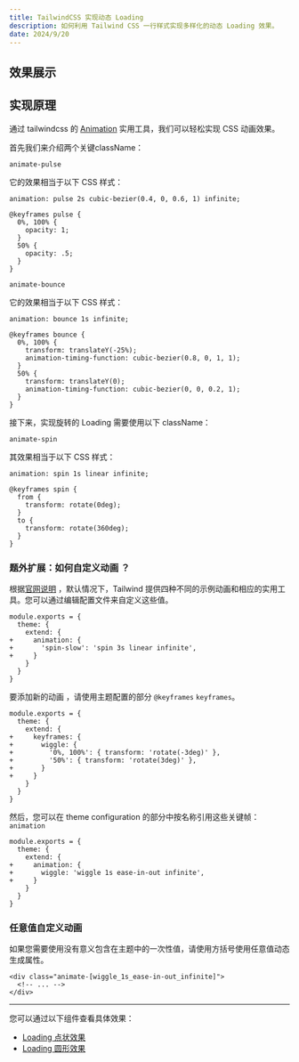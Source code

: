 ```yaml
---
title: TailwindCSS 实现动态 Loading
description: 如何利用 Tailwind CSS 一行样式实现多样化的动态 Loading 效果。
date: 2024/9/20
---
```


## 效果展示

<ArticleDemoPreview
  articleId="1"
  demoId="demo1"
  previewTitle="点状loading"
  innerWrapper="flex h-40 items-center justify-center gap-10"
  wrapper="h-40"
/>

<ArticleDemoPreview
  articleId="1"
  demoId="demo2"
  previewTitle="圆形loading"
  innerWrapper="flex h-40 items-center justify-center gap-10"
  wrapper="h-40"
/>

## 实现原理

通过 tailwindcss 的 [Animation](https://tailwindcss.com/docs/animation) 实用工具，我们可以轻松实现 CSS 动画效果。

首先我们来介绍两个关键className：

`animate-pulse`

它的效果相当于以下 CSS 样式：

```
animation: pulse 2s cubic-bezier(0.4, 0, 0.6, 1) infinite;

@keyframes pulse {
  0%, 100% {
    opacity: 1;
  }
  50% {
    opacity: .5;
  }
}
```

<ArticleDemoPreview
  articleId="1"
  demoId="demo3"
  previewTitle="`animate-pulse`通过透明度变化实现元素的闪烁效果，常用于骨架屏展示"
  innerWrapper="flex h-40 items-center justify-center gap-10"
  wrapper="h-40"
/>

`animate-bounce`

它的效果相当于以下 CSS 样式：

```
animation: bounce 1s infinite;

@keyframes bounce {
  0%, 100% {
    transform: translateY(-25%);
    animation-timing-function: cubic-bezier(0.8, 0, 1, 1);
  }
  50% {
    transform: translateY(0);
    animation-timing-function: cubic-bezier(0, 0, 0.2, 1);
  }
}
```

<ArticleDemoPreview
  articleId="1"
  demoId="demo4"
  previewTitle="`animate-bounce`通过修改 translateY 实现元素的上下跳动效果，常用于箭头指示"
  innerWrapper="flex h-40 items-center justify-center gap-10"
  wrapper="h-40"
/>

<ArticleDemoPreview
  articleId="1"
  demoId="demo5"
  previewTitle="只需添加一个 className 即可实现这两种点状效果，若需实现上下错开的跳动，只需添加不同的 `animation-delay` 即可"
  innerWrapper="flex h-40 items-center justify-center gap-10"
  wrapper="h-40"
/>

接下来，实现旋转的 Loading 需要使用以下 className：

`animate-spin`

其效果相当于以下 CSS 样式：

```
animation: spin 1s linear infinite;

@keyframes spin {
  from {
    transform: rotate(0deg);
  }
  to {
    transform: rotate(360deg);
  }
}
```

<ArticleDemoPreview
  articleId="1"
  demoId="demo6"
  previewTitle="`animate-spin`通过修改 rotate 实现元素的旋转效果（鼠标移入时开始旋转）"
  innerWrapper="flex h-40 items-center justify-center gap-10"
  wrapper="h-40"
/>

<ArticleDemoPreview
  articleId="1"
  demoId="demo7"
  previewTitle="通过嵌套多个 div 可以实现更多的动态效果"
  innerWrapper="flex h-40 items-center justify-center gap-10"
  wrapper="h-40"
/>

### 题外扩展：如何自定义动画 ？

根据[官网说明](https://tailwindcss.com/docs/animation#customizing-your-theme) ，默认情况下，Tailwind 提供四种不同的示例动画和相应的实用工具。您可以通过编辑配置文件来自定义这些值。

```
module.exports = {
  theme: {
    extend: {
+     animation: {
+       'spin-slow': 'spin 3s linear infinite',
+     }
    }
  }
}
```

要添加新的动画 ，请使用主题配置的部分 `@keyframes` `keyframes`。

```
module.exports = {
  theme: {
    extend: {
+     keyframes: {
+       wiggle: {
+         '0%, 100%': { transform: 'rotate(-3deg)' },
+         '50%': { transform: 'rotate(3deg)' },
+       }
+     }
    }
  }
}
```

然后，您可以在 theme configuration 的部分中按名称引用这些关键帧：`animation`

```
module.exports = {
  theme: {
    extend: {
+     animation: {
+       wiggle: 'wiggle 1s ease-in-out infinite',
+     }
    }
  }
}
```

### 任意值自定义动画

如果您需要使用没有意义包含在主题中的一次性值，请使用方括号使用任意值动态生成属性。

```
<div class="animate-[wiggle_1s_ease-in-out_infinite]">
  <!-- ... -->
</div>
```

---

您可以通过以下组件查看具体效果：

- [Loading 点状效果](/docs/comp/general/loading#1)
- [Loading 圆形效果](/docs/comp/general/loading#2)
